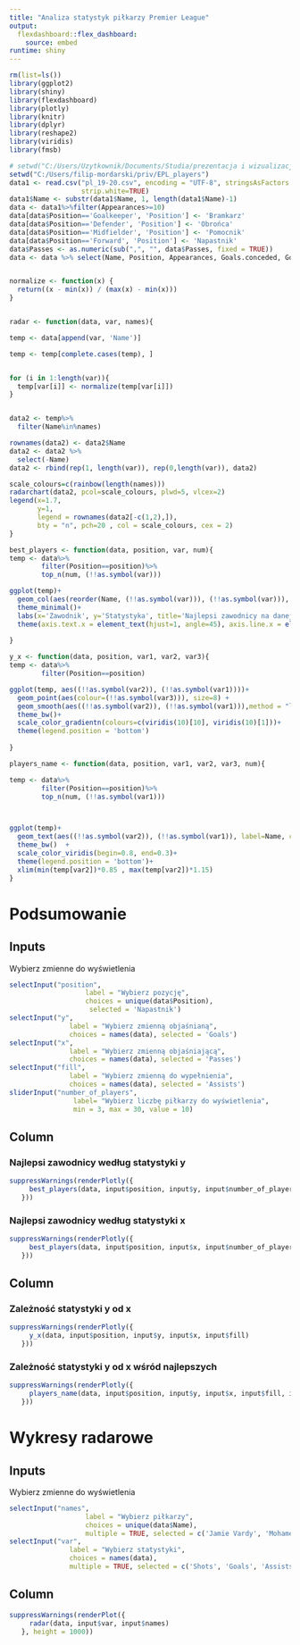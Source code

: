 ```yaml
---
title: "Analiza statystyk piłkarzy Premier League"
output: 
  flexdashboard::flex_dashboard:
    source: embed
runtime: shiny
---
```


```r
rm(list=ls())
library(ggplot2)
library(shiny)
library(flexdashboard)
library(plotly)
library(knitr)
library(dplyr)
library(reshape2)
library(viridis)
library(fmsb)
```

```r
# setwd("C:/Users/Uzytkownik/Documents/Studia/prezentacja i wizualizacja/projekt/EPL_players")
setwd("C:/Users/filip-mordarski/priv/EPL_players")
data1 <- read.csv("pl_19-20.csv", encoding = "UTF-8", stringsAsFactors = FALSE,
                  strip.white=TRUE)
data1$Name <- substr(data1$Name, 1, length(data1$Name)-1)
data <- data1%>%filter(Appearances>=10)
data[data$Position=='Goalkeeper', 'Position'] <- 'Bramkarz'
data[data$Position=='Defender', 'Position'] <- 'Obrońca'
data[data$Position=='Midfielder', 'Position'] <- 'Pomocnik'
data[data$Position=='Forward', 'Position'] <- 'Napastnik'
data$Passes <- as.numeric(sub(",", "", data$Passes, fixed = TRUE))
data <- data %>% select(Name, Position, Appearances, Goals.conceded, Goals, Shots, Clean.sheets, Saves, Errors.leading.to.goal, Passes, Accurate.long.balls, High.Claims, Tackles, Blocked.shots, Duels.won, Duels.lost, Big.chances.created, Assists, Crosses, Interceptions, Clearances, Aerial.battles.won, Aerial.battles.lost, Headed.goals)


normalize <- function(x) {
  return((x - min(x)) / (max(x) - min(x)))
}


radar <- function(data, var, names){

temp <- data[append(var, 'Name')]

temp <- temp[complete.cases(temp), ]


for (i in 1:length(var)){
  temp[var[i]] <- normalize(temp[var[i]])
}


data2 <- temp%>%
  filter(Name%in%names)

rownames(data2) <- data2$Name 
data2 <- data2 %>%
  select(-Name)
data2 <- rbind(rep(1, length(var)), rep(0,length(var)), data2)

scale_colours=c(rainbow(length(names)))
radarchart(data2, pcol=scale_colours, plwd=5, vlcex=2)
legend(x=1.7, 
       y=1, 
       legend = rownames(data2[-c(1,2),]), 
       bty = "n", pch=20 , col = scale_colours, cex = 2)
}

best_players <- function(data, position, var, num){
temp <- data%>%
        filter(Position==position)%>%
        top_n(num, (!!as.symbol(var)))

ggplot(temp)+
  geom_col(aes(reorder(Name, (!!as.symbol(var))), (!!as.symbol(var))), fill=viridis(10)[5])+
  theme_minimal()+
  labs(x='Zawodnik', y='Statystyka', title='Najlepsi zawodnicy na danej pozycji według danej statystyki')+
  theme(axis.text.x = element_text(hjust=1, angle=45), axis.line.x = element_blank())
         
}

y_x <- function(data, position, var1, var2, var3){
temp <- data%>%
        filter(Position==position)

ggplot(temp, aes((!!as.symbol(var2)), (!!as.symbol(var1))))+
  geom_point(aes(colour=(!!as.symbol(var3))), size=8) +
  geom_smooth(aes((!!as.symbol(var2)), (!!as.symbol(var1))),method = "lm", se = FALSE, colour=viridis(10)[2])  +
  theme_bw()+
  scale_color_gradientn(colours=c(viridis(10)[10], viridis(10)[1]))+
  theme(legend.position = 'bottom')
         
}

players_name <- function(data, position, var1, var2, var3, num){

temp <- data%>%
        filter(Position==position)%>%
        top_n(num, (!!as.symbol(var1)))



ggplot(temp)+
  geom_text(aes((!!as.symbol(var2)), (!!as.symbol(var1)), label=Name, colour=(!!as.symbol(var3))), size=4.5) +
  theme_bw()  +
  scale_color_viridis(begin=0.8, end=0.3)+
  theme(legend.position = 'bottom')+
  xlim(min(temp[var2])*0.85 , max(temp[var2])*1.15)
}

```
Podsumowanie
===================================== 

Inputs {.sidebar}
-------------------------------------

Wybierz zmienne do wyświetlenia

```r

selectInput("position",
                   label = "Wybierz pozycję",
                   choices = unique(data$Position),
                    selected = 'Napastnik')
selectInput("y",
               label = "Wybierz zmienną objaśnianą",
               choices = names(data), selected = 'Goals')
selectInput("x",
               label = "Wybierz zmienną objaśniającą",
               choices = names(data), selected = 'Passes')
selectInput("fill",
               label = "Wybierz zmienną do wypełnienia",
               choices = names(data), selected = 'Assists')
sliderInput("number_of_players",
                label= "Wybierz liczbę piłkarzy do wyświetlenia",
                min = 3, max = 30, value = 10)

```

Column {.tabset}
-------------------------------------

### Najlepsi zawodnicy według statystyki y

```r
suppressWarnings(renderPlotly({
     best_players(data, input$position, input$y, input$number_of_players)
   }))
```

### Najlepsi zawodnicy według statystyki x

```r
suppressWarnings(renderPlotly({
     best_players(data, input$position, input$x, input$number_of_players)
   }))
```

Column {.tabset}
-------------------------------------

### Zależność statystyki y od x

```r
suppressWarnings(renderPlotly({
     y_x(data, input$position, input$y, input$x, input$fill)
   }))
```

### Zależność statystyki y od x wśród najlepszych

```r
suppressWarnings(renderPlotly({
     players_name(data, input$position, input$y, input$x, input$fill, input$number_of_players)
   }))
```

Wykresy radarowe
===================================== 

Inputs {.sidebar}
-------------------------------------

Wybierz zmienne do wyświetlenia

```r

selectInput("names",
                   label = "Wybierz piłkarzy",
                   choices = unique(data$Name),
                   multiple = TRUE, selected = c('Jamie Vardy', 'Mohamed Salah'))
selectInput("var",
               label = "Wybierz statystyki",
               choices = names(data),
               multiple = TRUE, selected = c('Shots', 'Goals', 'Assists', 'Passes'))

```

Column 
-------------------------------------

```r
suppressWarnings(renderPlot({
     radar(data, input$var, input$names)
   }, height = 1000))
```

<!-- ### Top 30 surveys -->

<!-- ```{r} -->
<!-- suppressWarnings(renderPlotly({ -->
<!--      plot_survey(input$survey, input$team, input$wfm, input$month, input$tasks) -->
<!--    })) -->

<!-- ``` -->

<!-- ### YoY -->


<!-- ```{r} -->
<!-- suppressWarnings(renderPlotly({ -->
<!--      plot_yoy(input$survey, input$team, input$wfm, input$month, input$tasks) -->
<!--    })) -->
<!-- ``` -->

<!-- Column {data-width=300} -->
<!-- ------------------------------------- -->

<!-- ### Monthly -->

<!-- ```{r} -->
<!-- suppressWarnings(renderPlotly({ -->
<!--      plot_month(input$survey, input$team, input$wfm, input$month, input$tasks) -->
<!--    })) -->
<!-- ``` -->


<!-- ### Processing -->
<!-- ```{r} -->
<!-- suppressWarnings(renderPlotly({ -->
<!--      plot_tasks(input$survey, input$team, input$wfm, input$month, input$tasks) -->
<!--    })) -->
<!-- ``` -->

<!-- Surveys - tables -->
<!-- ===================================== -->

<!-- Column -->
<!-- ------------------------------------- -->

<!-- ### Hours by Survey -->

<!-- ```{r} -->
<!-- renderTable(table_quest(input$survey, input$team, input$wfm, input$month, input$tasks)) -->
<!-- ``` -->

<!-- Column -->
<!-- ------------------------------------- -->

<!-- ### Hours by Month -->

<!-- ```{r} -->
<!-- renderTable(table_month(input$survey, input$team, input$wfm, input$month, input$tasks)) -->
<!-- ``` -->

<!-- ### Hours by Task -->

<!-- ```{r} -->
<!-- renderTable(table_task(input$survey, input$team, input$wfm, input$month, input$tasks)) -->
<!-- ``` -->


<!-- Shared Work - Teams -->
<!-- ===================================== -->

<!-- Column -->
<!-- ------------------------------------- -->

<!-- ### Shared Work Team -->

<!-- ```{r} -->
<!-- suppressWarnings(renderPlot({ -->
<!--      plot_sharedwork_team(input$survey, input$team, input$wfm, input$month, input$tasks, input$level) -->
<!--    })) -->
<!-- ``` -->

<!-- ### Shared Work Energy/SIRS/Healthcare -->

<!-- ```{r} -->
<!-- suppressWarnings(renderPlot({ -->
<!--      plot_sharedwork_energy(input$survey, input$team, input$wfm, input$month, input$tasks, input$level) -->
<!--    })) -->
<!-- ``` -->

<!-- Column -->
<!-- ------------------------------------- -->

<!-- ### Shared Work General Industry -->

<!-- ```{r} -->
<!-- suppressWarnings(renderPlot({ -->
<!--      plot_sharedwork_gi(input$survey, input$team, input$wfm, input$month, input$tasks, input$level) -->
<!--    })) -->
<!-- ``` -->


<!-- ### Shared Work Professionals -->

<!-- ```{r} -->
<!-- suppressWarnings(renderPlot({ -->
<!--      plot_sharedwork_prof(input$survey, input$team, input$wfm, input$month, input$tasks, input$level) -->
<!--    })) -->
<!-- ``` -->


<!-- Shared Work - Full -->
<!-- ===================================== -->


<!-- ```{r} -->
<!-- suppressWarnings(renderPlot({ -->
<!--      plot_sharedwork_full(input$survey, input$team, input$wfm, input$month, input$tasks, input$level) -->
<!--    })) -->
<!-- ``` -->

<!-- Stats per Team {data-orientation=rows} -->
<!-- ===================================== -->

<!-- Row {data-height=350} -->
<!-- ------------------------------------- -->

<!-- ### Table stats per Team -->

<!-- ```{r} -->
<!-- renderTable(table_stats(input$survey, input$team, input$wfm, input$month, input$tasks)) -->
<!-- ``` -->

<!-- Row {data-height=650} -->
<!-- ------------------------------------- -->

<!-- ### Plot stats overall -->

<!-- ```{r} -->
<!-- suppressWarnings(renderPlotly({ -->
<!--      plot_team_stats(input$survey, input$team, input$wfm, input$month, input$tasks) -->
<!--    })) -->
<!-- ``` -->
